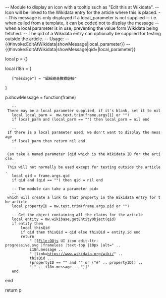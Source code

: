 -- Module to display an icon with a tooltip such as "Edit this at Wikidata".
-- Icon will be linked to the Wikidata entry for the article where this is placed.
-- This message is only displayed if a local_parameter is not supplied
-- i.e. when called from a template, it can be coded not to display the message
-- when a local parameter is in use, preventing the value form Wikidata being fetched.
-- The qid of a Wikidata entry can optionally be supplied for testing outside the article.
-- Usage:
-- {{#invoke:EditAtWikidata|showMessage|local_parameter}}
-- {{#invoke:EditAtWikidata|showMessage|qid=<ArticleID>|local_parameter}}

local p = {}

local i18n =
{
	["message"] = "編輯維基數據鏈接"
}

p.showMessage = function(frame)
	-- There may be a local parameter supplied, if it's blank, set it to nil
	local local_parm =  mw.text.trim(frame.args[1] or "")
	if local_parm and (local_parm == "") then local_parm = nil end

	-- If there is a local parameter used, we don't want to display the message
	if local_parm then return nil end

	-- Can take a named parameter |qid which is the Wikidata ID for the article.
	-- This will not normally be used except for testing outside the article.
	local qid = frame.args.qid
	if qid and (qid == "") then qid = nil end

	-- The module can take a parameter pid=
	-- which will create a link to that property in the Wikidata entry for the article
	local propertyID = mw.text.trim(frame.args.pid or "")

	-- Get the object containing all the claims for the article
	local entity = mw.wikibase.getEntityObject(qid)
	if entity then
		local thisQid
		if qid then thisQid = qid else thisQid = entity.id end
		return
			" [[File:OOjs UI icon edit-ltr-progressive.svg |frameless |text-top |10px |alt=" ..
			i18n.message ..
			" |link=https://www.wikidata.org/wiki/" ..
			thisQid ..
			(propertyID == "" and "" or ("#" .. propertyID)) ..
			"|" .. i18n.message .. "]]"
	end
end

return p
